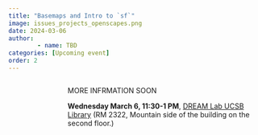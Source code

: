 ```yaml
---
title: "Basemaps and Intro to `sf`"
image: issues_projects_openscapes.png
date: 2024-03-06
author:
        - name: TBD
categories: [Upcoming event]
order: 2
---
```

::: {.columns}

::: {.column width="20%"}

<br> 
<!--![](issues_projects_openscapes.png){width=90%} -->
:::

::: {.column width="80%"}

MORE INFRMATION SOON


**Wednesday March 6, 11:30-1 PM**, [DREAM Lab UCSB Library](https://www.library.ucsb.edu/dreamlab) (RM 2322, Mountain side of the building on the second floor.)


:::

:::

